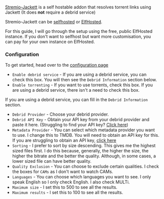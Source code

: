 
<AddonTemplate id="stremio-jackett" manifest="https://stremio-jackett.elfhosted.com/manifest.json" configurable={true} source="https://github.com/aymene69/stremio-jackett" /> 


[Stremio-Jackett](https://github.com/aymene69/stremio-jackett) is a self hostable addon that resolves torrent links using Jackett (It does **not** require a debrid service)

Stremio-Jackett can be [selfhosted](https://github.com/aymene69/stremio-jackett#installation) or [ElfHosted](https://elfhosted.com/app/stremio-jackett/).

For this guide, I will go through the setup using the free, public ElfHosted instance. If you don't want to selfhost but want more customisation, you can pay for your own instance on ElfHosted.

<h3>Configuration</h3>

To get started, head over to the [configuration page](https://stremio-jackett.elfhosted.com/configure)

- `Enable debrid service` - If you are using a debrid service, you can check this box. You will then see the `Debrid Information` section below.
- `Enable torrenting` - If you want to use torrents, check this box. If you are using a debrid service, there isn't a need to check this box.

If you are using a debrid service, you can fill in the `Debrid Information` section.
- `Debrid Provider` - Choose your debrid provider.
- `Debrid API Key` - Obtain your API key from your debrid provider and paste it here. (Struggling to find your API key? [Click here](faq#where-can-i-find-my-debrid-api-key))
- `Metadata Provider` - You can select which metadata provider you want to use. I change this to TMDB. You will need to obtain an API key for this. If you are struggling to obtain an API key, [click here](faq#how-to-obtain-a-tmdb-api-key)
- `Sorting` - I prefer to sort by size descending. This gives me the highest sized files first. I do this because, generally, the higher the size, the higher the bitrate and the better the quality. Although, in some cases, a lower sized file can have better quality.
- `Quality Exclusion` - You can choose to exclude certain qualities. I check the boxes for `CAMs` as I don't want to watch CAMs.
- `Languages` - You can choose which languages you want to see. I only speak English so I only check English. I also check MULTi.
- `Maximum size` - I set this to 500 to see all the results.
- `Maximum results` - I set this to 100 to see all the results.
